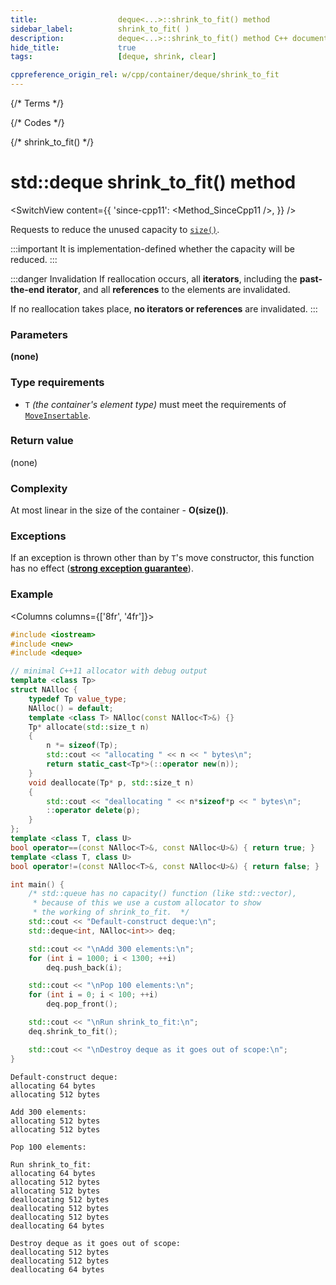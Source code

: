 ```yaml
---
title:					deque<...>::shrink_to_fit() method
sidebar_label:			shrink_to_fit( )
description:			deque<...>::shrink_to_fit() method C++ documentation
hide_title:				true
tags:					[deque, shrink, clear]

cppreference_origin_rel: w/cpp/container/deque/shrink_to_fit
---
```



{/* Terms */}

{/* Codes */}

{/* shrink_to_fit() */}

# std::deque shrink_to_fit() method

<SwitchView content={{
	'since-cpp11': <Method_SinceCpp11 />,
}} />

Requests to reduce the unused capacity to [`size()`](/docs/std/containers/queues/deque/size).

:::important
It is implementation-defined whether the capacity will be reduced.
:::

:::danger Invalidation
If reallocation occurs, all **iterators**, including the **past-the-end iterator**, and all **references** to the elements are invalidated.

If no reallocation takes place, **no iterators or references** are invalidated.
:::

### Parameters

**(none)**

### Type requirements
- `T` *(the container's element type)* must meet the requirements of [`MoveInsertable`](/docs/named_req/MoveInsertable).

### Return value

(none)

### Complexity

At most linear in the size of the container - **O(size())**.

### Exceptions

If an exception is thrown other than by `T`'s move constructor, this function has no effect ([**strong exception guarantee**](#)).

### Example

<Columns columns={['8fr', '4fr']}>
<div>

```cpp title='Main.cpp' showLineNumbers
#include <iostream>
#include <new>
#include <deque>

// minimal C++11 allocator with debug output
template <class Tp>
struct NAlloc {
    typedef Tp value_type;
    NAlloc() = default;
    template <class T> NAlloc(const NAlloc<T>&) {}
    Tp* allocate(std::size_t n)
    {
        n *= sizeof(Tp);
        std::cout << "allocating " << n << " bytes\n";
        return static_cast<Tp*>(::operator new(n));
    }
    void deallocate(Tp* p, std::size_t n)
    {
        std::cout << "deallocating " << n*sizeof*p << " bytes\n";
        ::operator delete(p);
    }
};
template <class T, class U>
bool operator==(const NAlloc<T>&, const NAlloc<U>&) { return true; }
template <class T, class U>
bool operator!=(const NAlloc<T>&, const NAlloc<U>&) { return false; }

int main() {
    /* std::queue has no capacity() function (like std::vector),
     * because of this we use a custom allocator to show
     * the working of shrink_to_fit.  */
    std::cout << "Default-construct deque:\n";
    std::deque<int, NAlloc<int>> deq;

    std::cout << "\nAdd 300 elements:\n";
    for (int i = 1000; i < 1300; ++i)
        deq.push_back(i);

    std::cout << "\nPop 100 elements:\n";
    for (int i = 0; i < 100; ++i)
        deq.pop_front();

    std::cout << "\nRun shrink_to_fit:\n";
    deq.shrink_to_fit();

    std::cout << "\nDestroy deque as it goes out of scope:\n";
}
```

</div>
<div>

```plaintext title="Possible output"
Default-construct deque:
allocating 64 bytes
allocating 512 bytes

Add 300 elements:
allocating 512 bytes
allocating 512 bytes

Pop 100 elements:

Run shrink_to_fit:
allocating 64 bytes
allocating 512 bytes
allocating 512 bytes
deallocating 512 bytes
deallocating 512 bytes
deallocating 512 bytes
deallocating 64 bytes

Destroy deque as it goes out of scope:
deallocating 512 bytes
deallocating 512 bytes
deallocating 64 bytes
```

</div>
</Columns>

